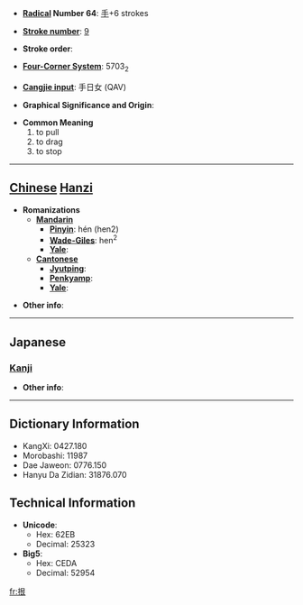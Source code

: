 * '''[[Wiktionary:Chinese radical index| Radical]] Number 64''': [[Wiktionary:Chinese radical index 手|手]]+6 strokes

* '''[[Wiktionary:Chinese total strokes index|Stroke number]]''': [[Wiktionary:Chinese total strokes index 9|9]]

* '''Stroke order''': 

* '''[[Wiktionary:Chinese four corner index|Four-Corner System]]''': 5703<sub>2</sub>

* '''[[Wiktionary:Chinese Cangjie index|Cangjie input]]''': 手日女 (QAV)

* '''Graphical Significance and Origin''': 

* '''Common Meaning'''
*#to pull
*# to drag
*# to stop


----

== [[Chinese]] [[Hanzi]] ==

* '''Romanizations'''
** '''[[Mandarin]]'''
*** '''[[Pinyin]]''': hén (hen2)
*** '''[[Wade-Giles]]''': hen<sup>2</sup>
*** '''[[Yale]]''': 
** '''[[Cantonese]]'''
*** '''[[Jyutping]]''':
*** '''[[Penkyamp]]''': 
*** '''[[Yale]]''': 

* '''Other info''': 

----

==Japanese==
===[[Kanji]]===
{{kanji|on readings=[[しゅう]] (shū)|kun readings=}}

* '''Other info''':  

----

== Dictionary Information ==

* KangXi: 0427.180
* Morobashi: 11987
* Dae Jaweon: 0776.150
* Hanyu Da Zidian: 31876.070

== Technical Information ==

* '''Unicode''':
** Hex: 62EB
** Decimal: 25323
* '''Big5''':
** Hex: CEDA
** Decimal: 52954

[[fr:拫]]